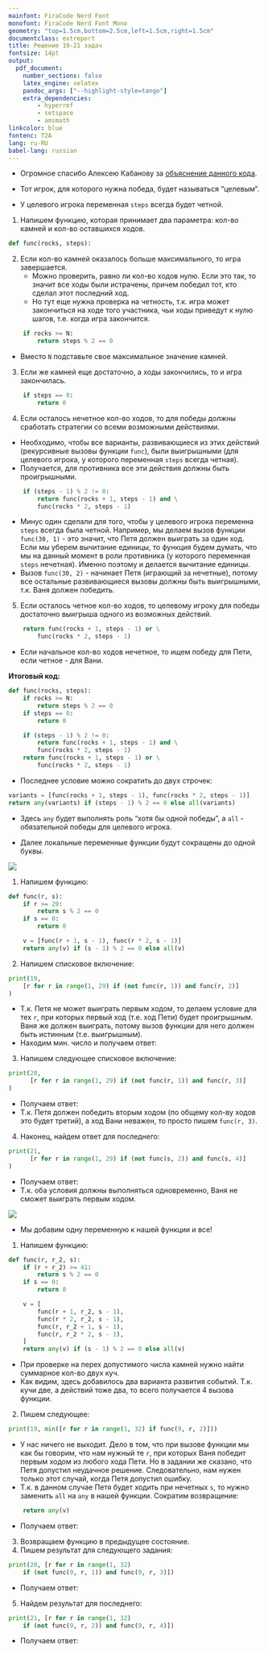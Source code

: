 ```yaml
---
mainfont: FiraCode Nerd Font
monofont: FiraCode Nerd Font Mono
geometry: "top=1.5cm,bottom=2.5cm,left=1.5cm,right=1.5cm"
documentclass: extreport
title: Решение 19-21 задач
fontsize: 14pt
output:
  pdf_document:
    number_sections: false
    latex_engine: xelatex
    pandoc_args: ["--highlight-style=tango"]
    extra_dependencies:
        - hyperref
        - setspace
        - amsmath
linkcolor: blue
fontenc: T2A
lang: ru-RU
babel-lang: russian
---
```


\tableofcontents

\chapter{Код-шаблон}

- Огромное спасибо Алексею Кабанову за [объяснение данного кода](https://www.youtube.com/watch?v=hhi4qCWPR7w).

- Тот игрок, для которого нужна победа, будет называться "целевым".
- У целевого игрока переменная `steps` всегда будет четной.
1) Напишем функцию, которая принимает два параметра: кол-во камней и кол-во оставшихся ходов.
```python
def func(rocks, steps):
```
2) Если кол-во камней оказалось больше максимального, то игра завершается.
    - Можно проверить, равно ли кол-во ходов нулю. Если это так, то значит все ходы были истрачены, причем победил тот, кто сделал этот последний ход.
    - Но тут еще нужна проверка на четность, т.к. игра может закончиться на ходе того участника, чьи ходы приведут к нулю шагов, т.е. когда игра закончится.

```python
    if rocks >= N:
        return steps % 2 == 0
```

- Вместо `N` подставьте свое максимальное значение камней.

3) Если же камней еще достаточно, а ходы закончились, то и игра закончилась.
```python
    if steps == 0:
        return 0
```
4) Если осталось нечетное кол-во ходов, то для победы должны сработать стратегии со всеми возможными действиями.
- Необходимо, чтобы все варианты, развивающиеся из этих действий (рекурсивные вызовы функции `func`), были выигрышными (для целевого игрока, у которого переменная `steps` всегда четная).
- Получается, для противника все эти действия должны быть проигрышными.
```python
    if (steps - 1) % 2 != 0:
        return func(rocks + 1, steps - 1) and \
        func(rocks * 2, steps - 1)
```

- Минус один сделали для того, чтобы у целевого игрока переменна `steps` всегда была четной. Например, мы делаем вызов функции `func(30, 1)` - это значит, что Петя должен выиграть за один ход. Если мы уберем вычитание единицы, то функция будем думать, что мы на данный момент в роли противника (у которого переменная `steps` нечетная). Именно поэтому и делается вычитание единицы.
- Вызов `func(30, 2)` - начинает Петя (играющий за нечетные), потому все остальные развивающиеся вызовы должны быть выигрышными, т.к. Ваня должен победить.

5) Если осталось четное кол-во ходов, то целевому игроку для победы достаточно выигрыша одного из возможных действий.
```python
    return func(rocks + 1, steps - 1) or \
        func(rocks * 2, steps - 1)
```

- Если начальное кол-во ходов нечетное, то ищем победу для Пети, если четное - для Вани.

**Итоговый код:**
```python
def func(rocks, steps):
    if rocks >= N:
        return steps % 2 == 0
    if steps == 0:
        return 0

    if (steps - 1) % 2 != 0:
        return func(rocks + 1, steps - 1) and \
        func(rocks * 2, steps - 1)
    return func(rocks + 1, steps - 1) or \
        func(rocks * 2, steps - 1)
```

- Последнее условие можно сократить до двух строчек:
```python
variants = [func(rocks + 1, steps - 1), func(rocks * 2, steps - 1)]
return any(variants) if (steps - 1) % 2 == 0 else all(variants)
```
- Здесь `any` будет выполнять роль "хотя бы одной победы", а `all` - обязательной победы для целевого игрока.

- Далее локальные переменные функции будут сокращены до одной буквы.

\chapter{Задачи на одну кучу}
\section{Задача \textnumero{P00} (Поляков)}

![](../../data/19-21-images/p00-polyakov.png)

1) Напишем функцию:
```python
def func(r, s):
    if r >= 29:
        return s % 2 == 0
    if s == 0:
        return 0

    v = [func(r + 1, s - 1), func(r * 2, s - 1)]
    return any(v) if (s - 1) % 2 == 0 else all(v)
```

\subsection{Задание 19}
2) Напишем списковое включение:
```python
print(19,
    [r for r in range(1, 29) if (not func(r, 1)) and func(r, 2)]
)
```
- Т.к. Петя не может выиграть первым ходом, то делаем условие для тех `r`, при которых первый ход (т.е. ход Пети) будет проигрышным. Ваня же должен выиграть, потому вызов функции для него должен быть истинным (т.е. выигрышным).
- Находим мин. число и получаем ответ: **\boxed{14}**

\subsection{Задание 20}
3) Напишем следующее списковое включение:
```python
print(20,
      [r for r in range(1, 29) if (not func(r, 1)) and func(r, 3)]
)
```
- Получаем ответ: **\boxed{7 13}**
- Т.к. Петя должен победить вторым ходом (по общему кол-ву ходов это будет третий), а ход Вани неважен, то просто пишем `func(r, 3)`.

\subsection{Задание 21}
4) Наконец, найдем ответ для последнего:
```python
print(21,
      [r for r in range(1, 29) if (not func(s, 2)) and func(s, 4)]
)
```
- Получаем ответ: **\boxed{12}**
- Т.к. оба условия должны выполняться одновременно, Ваня не сможет выиграть первым ходом.

\chapter{Задачи с двумя кучами}
\section{Задача \textnumero{31} (Поляков)}

![](../../data/19-21-images/31-polyakov.png)

- Мы добавим одну переменную к нашей функции и все!
1) Напишем функцию:
```python
def func(r, r_2, s):
    if (r + r_2) >= 41:
        return s % 2 == 0
    if s == 0:
        return 0

    v = [
        func(r + 1, r_2, s - 1),
        func(r * 2, r_2, s - 1),
        func(r, r_2 + 1, s - 1),
        func(r, r_2 * 2, s - 1),
    ]
    return any(v) if (s - 1) % 2 == 0 else all(v)
```
- При проверке на перех допустимого числа камней нужно найти суммарное кол-во двух куч.
- Как видим, здесь добавилось два варианта развития событий. Т.к. кучи две, а действий тоже два, то всего получается 4 вызова функции.
\subsection{Задание 19}
2) Пишем следующее:
```python
print(19, min([r for r in range(1, 32) if func(9, r, 2)]))
```
- У нас ничего не выходит. Дело в том, что при вызове функции мы как бы говорим, что нам нужный те `r`, при которых Ваня победит первым ходом из любого хода Пети. Но в задании же сказано, что Петя допустил неудачное решение. Следовательно, нам нужен только этот случай, когда Петя допустил ошибку.
- Т.к. в данном случае Петя будет ходить при нечетных `s`, то нужно заменить `all` на `any` в нашей функции. Сократим возвращение:
```python
    return any(v)
```

- Получаем ответ: **\boxed{5}**

\subsection{Задание 20}
3) Возвращаем функцию в предыдущее состояние.
4) Пишем результат для следующего задания:
```python
print(20, [r for r in range(1, 32)
    if (not func(9, r, 1)) and func(9, r, 3)])
```

- Получаем ответ: **\boxed{4 15}**

\subsection{Задание 21}
5) Найдем результат для последнего:
```python
print(21, [r for r in range(1, 32)
    if (not func(9, r, 2)) and func(9, r, 4)])
```

- Получаем ответ: **\boxed{14}**
